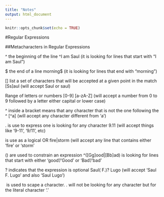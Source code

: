 ```yaml
---
title: "Notes"
output: html_document
---
```


```r
knitr::opts_chunk$set(echo = TRUE)
```

#Regular Expressions

##Metacharacters in Regular Expressions

^ the beginning of the line
        ^I am Saul (it is looking for lines that start with "I am Saul")

$ the end of a line
	morning$ (it is looking for lines that end with "morning")

[] list a set of characters that will be accepted at a given point in the match
	[Ss]aul (will accept Saul or saul)

Range of letters or numbers
	[0-9] [a-zA-Z] (will accept a number from 0 to 9 followed by a letter 
	either capital or lower case)

^ inside a bracket means that any character that is not the one following the ^
	[^a] (will accept any character different from 'a')

. is use to express one is looking for any character
	9.11 (will accept things like '9-11', '9/11', etc)

| is use as a logical OR
	fire|storm (will accept any line that contains either 'fire' or 'storm'

() are used to constrain an expression
	^([Gg]ood|[Bb]ad) is looking for lines that start with either 'good'/'Good' or
	'Bad'/'bad'

? indicates that the expression is optional
	Saul( F\.)? Lugo (will accept 'Saul F. Lugo' and also 'Saul Lugo')

\ is used to scape a character.
	\. will not be looking for any character but for the literal character '.'